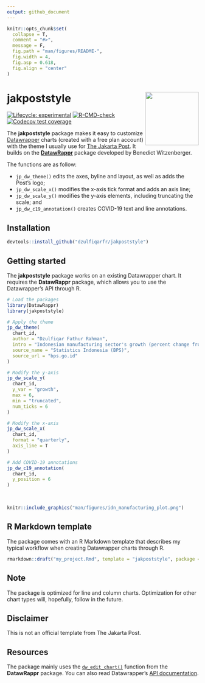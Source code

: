 ```yaml
---
output: github_document
---
```


<!-- README.md is generated from README.Rmd. Please edit that file -->

```r
knitr::opts_chunk$set(
  collapse = T,
  comment = "#>",
  message = F,
  fig.path = "man/figures/README-",
  fig.width = 4, 
  fig.asp = 0.618,
  fig.align = "center"
)
```

# jakpoststyle <img src="man/figures/logo.png" align="right" height="140"/>

<!-- badges: start -->
[![Lifecycle: experimental](https://img.shields.io/badge/lifecycle-experimental-orange.svg)](https://lifecycle.r-lib.org/articles/stages.html#experimental)
[![R-CMD-check](https://github.com/dzulfiqarfr/jakpoststyle/workflows/R-CMD-check/badge.svg)](https://github.com/dzulfiqarfr/jakpoststyle/actions)
[![Codecov test coverage](https://codecov.io/gh/dzulfiqarfr/jakpoststyle/branch/main/graph/badge.svg)](https://codecov.io/gh/dzulfiqarfr/jakpoststyle?branch=main)
<!-- badges: end -->

The **jakpoststyle** package makes it easy to customize [Datawrapper](https://www.datawrapper.de/) charts (created with a free plan account) with the theme I usually use for [The Jakarta Post](thejakartapost.com). It builds on the [**DatawRappr**](https://github.com/munichrocker/DatawRappr) package developed by Benedict Witzenberger.

The functions are as follow:

- `jp_dw_theme()` edits the axes, byline and layout, as well as adds the Post’s logo;  
- `jp_dw_scale_x()` modifies the x-axis tick format and adds an axis line;  
- `jp_dw_scale_y()` modifies the y-axis elements, including truncating the scale; and  
- `jp_dw_c19_annotation()` creates COVID-19 text and line annotations.

## Installation

``` r
devtools::install_github("dzulfiqarfr/jakpoststyle")
```

## Getting started

The **jakpoststyle** package works on an existing Datawrapper chart. It requires the **DatawRappr** package, which allows you to use the Datawrapper's API through R.

```r
# Load the packages
library(DatawRappr)
library(jakpoststyle)

# Apply the theme
jp_dw_theme(
  chart_id,
  author = "Dzulfiqar Fathur Rahman",
  intro = "Indonesian manufacturing sector's growth (percent change from a year earlier)",
  source_name = "Statistics Indonesia (BPS)",
  source_url = "bps.go.id"
)

# Modify the y-axis
jp_dw_scale_y(
  chart_id,
  y_var = "growth",
  max = 6,
  min = "truncated",
  num_ticks = 6
)

# Modify the x-axis
jp_dw_scale_x(
  chart_id,
  format = "quarterly",
  axis_line = T
)

# Add COVID-19 annotations
jp_dw_c19_annotation(
  chart_id,
  y_position = 6
)
```
<br>
```r
knitr::include_graphics("man/figures/idn_manufacturing_plot.png")
```


## R Markdown template

The package comes with an R Markdown template that describes my typical workflow when creating Datawrapper charts through R.

```r
rmarkdown::draft("my_project.Rmd", template = "jakpoststyle", package = "jakpoststyle")
```

## Note

The package is optimized for line and column charts. Optimization for other chart types will, hopefully, follow in the future.

## Disclaimer

This is not an official template from The Jakarta Post.

## Resources

The package mainly uses the [`dw_edit_chart()`](https://munichrocker.github.io/DatawRappr/reference/dw_edit_chart.html) function from the **DatawRappr** package. You can also read Datawrapper's [API documentation](https://developer.datawrapper.de/reference).
